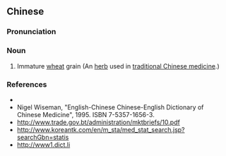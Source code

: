 {{also|浮小麦}}
==Chinese==
{{zh-forms|s=浮小麦|type=12}}

===Pronunciation===
{{zh-pron
|m=fúxiǎomài
|cat=n
}}

===Noun===
{{zh-noun}}

# Immature [[w:Triticum|wheat]] grain (An [[herb]] used in [[traditional Chinese medicine]].)

===References===
* {{pedialite|浮小麦|lang=zh}}
* Nigel Wiseman, "English-Chinese Chinese-English Dictionary of Chinese Medicine", 1995. ISBN 7-5357-1656-3.
* http://www.trade.gov.bt/administration/mktbriefs/10.pdf
* http://www.koreantk.com/en/m_sta/med_stat_search.jsp?searchGbn=statis
* http://www1.dict.li